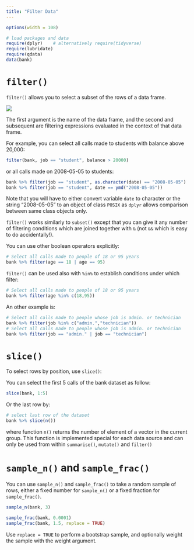 ```yaml
---
title: "Filter Data"
---
```


```r
options(width = 108)
```

```r
# load packages and data
require(dplyr)    # alternatively require(tidyverse)
require(lubridate)
require(qdata)
data(bank)
```


# `filter()`

`filter()` allows you to select a subset of the rows of a data frame.

![](images/fil.png) 

The first argument is the name of the data frame, and the second and subsequent are filtering expressions evaluated in the context of that data frame.

For example, you can select all calls made to students with balance above 20,000:

```r
filter(bank, job == "student", balance > 20000)
```

or all calls made on 2008-05-05 to students:

```r
bank %>% filter(job == "student", as.character(date) == "2008-05-05")
bank %>% filter(job == "student", date == ymd("2008-05-05"))
```


Note that you will have to either convert variable `date` to character or the string "2008-05-05" to an object of class `POSIX` as `dplyr` allows comparison between same class objects only.

`filter()` works similarly to `subset()` except that you can give it any number of filtering conditions which are joined together with `&` (not `&&` which is easy to do accidentally!). 

You can use other boolean operators explicitly:

```r
# Select all calls made to people of 18 or 95 years
bank %>% filter(age == 18 | age == 95)
```

`filter()` can be used also with `%in%` to establish conditions under which filter: 

```r
# Select all calls made to people of 18 or 95 years
bank %>% filter(age %in% c(18,95))
```

An other example is:

```r
# Select all calls made to people whose job is admin. or technician 
bank %>% filter(job %in% c("admin.","technician"))
# Select all calls made to people whose job is admin. or technician 
bank %>% filter(job == "admin." | job == "technician")
```


# `slice()`
To select rows by position, use `slice()`:

You can select the first 5 calls of the bank dataset as follow:

```r
slice(bank, 1:5)
```

Or the last row by:


```r
# select last row of the dataset
bank %>% slice(n()) 
```

<!--
This function is implemented special for each data source and can only be used from within summarise, mutate and filter 
-->

where function `n()` returns the number of element of a vector in the current group. This function is implemented special for each data source and can only be used from within `summarise()`, `mutate()` and `filter()`

<!--
?n

or the last call
-->


# `sample_n()` and `sample_frac()`

You can use `sample_n()` and `sample_frac()` to take a random sample of rows, either a fixed number for `sample_n()` or a fixed fraction for `sample_frac()`.

```r
sample_n(bank, 3)
```

```r
sample_frac(bank, 0.0001)
sample_frac(bank, 1.5, replace = TRUE)
```

Use `replace = TRUE` to perform a bootstrap sample, and optionally weight the sample with the weight argument.


